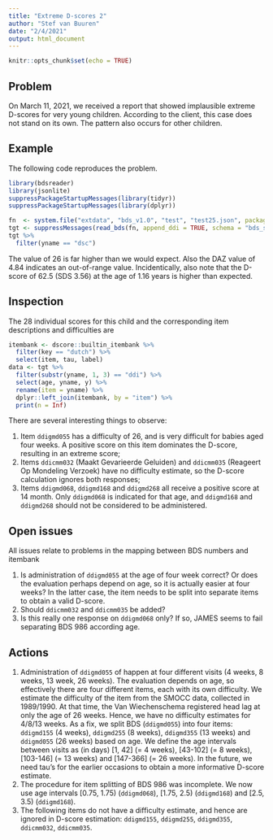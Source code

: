 ```yaml
---
title: "Extreme D-scores 2"
author: "Stef van Buuren"
date: "2/4/2021"
output: html_document
---
```


```r
knitr::opts_chunk$set(echo = TRUE)

```

## Problem

On March 11, 2021, we received a report that showed implausible extreme D-scores for very young children. According to the client, this case does not stand on its own. The pattern also occurs for other children.

## Example

The following code reproduces the problem.

```r
library(bdsreader)
library(jsonlite)
suppressPackageStartupMessages(library(tidyr))
suppressPackageStartupMessages(library(dplyr))

fn  <- system.file("extdata", "bds_v1.0", "test", "test25.json", package = "jamesdemodata")
tgt <- suppressMessages(read_bds(fn, append_ddi = TRUE, schema = "bds_schema_v1.0.json"))
tgt %>% 
  filter(yname == "dsc")
```

The value of 26 is far higher than we would expect. Also the DAZ value of 4.84 indicates an out-of-range value. Incidentically, also note that the D-score of 62.5 (SDS 3.56) at the age of 1.16 years is higher than expected.

## Inspection

The 28 individual scores for this child and the corresponding item descriptions and difficulties are

```r
itembank <- dscore::builtin_itembank %>% 
  filter(key == "dutch") %>% 
  select(item, tau, label)
data <- tgt %>% 
  filter(substr(yname, 1, 3) == "ddi") %>% 
  select(age, yname, y) %>% 
  rename(item = yname) %>% 
  dplyr::left_join(itembank, by = "item") %>% 
  print(n = Inf)  
```

There are several interesting things to observe:

1. Item `ddigmd055` has a difficulty of 26, and is very difficult for babies aged four weeks. A positive score on this item dominates the D-score, resulting in an extreme score; 
2. Items `ddicmm032` (Maakt Gevarieerde Geluiden) and `ddicmm035` (Reageert Op Mondeling Verzoek) have no difficulty estimate, so the D-score calculation ignores both responses;
3. Items `ddigmd068`, `ddigmd168` and `ddigmd268` all receive a positive score at 14 month. Only `ddigmd068` is indicated for that age, and `ddigmd168` and `ddigmd268` should not be considered to be administered.


## Open issues

All issues relate to problems in the mapping between BDS numbers and itembank 

1. Is administration of `ddigmd055` at the age of four week correct? Or does the evaluation perhaps depend on age, so it is actually easier at four weeks? In the latter case, the item needs to be split into separate items to obtain a valid D-score.
2. Should `ddicmm032` and `ddicmm035` be added?
3. Is this really one response on `ddigmd068` only? If so, JAMES seems to fail separating BDS 986 according age.


## Actions

1. Administration of `ddigmd055` of happen at four different visits (4 weeks, 8 weeks, 13 week, 26 weeks). The evaluation depends on age, so effectively there are four different items, each with its own difficulty. We estimate the difficulty of the item from the SMOCC data, collected in 1989/1990. At that time, the Van Wiechenschema registered head lag at only the age of 26 weeks. Hence, we have no difficulty estimates for 4/8/13 weeks. As a fix, we split BDS (`ddigmd055`) into four items: `ddigmd155` (4 weeks), `ddigmd255` (8 weeks), `ddigmd355` (13 weeks) and `ddigmd055` (26 weeks) based on age. We define the age intervals between visits as (in days) [1, 42] (= 4 weeks), [43-102] (= 8 weeks), [103-146] (= 13 weeks) and [147-366] (= 26 weeks). In the future, we need tau's for the earlier occasions to obtain a more informative D-score estimate.
2. The procedure for item splitting of BDS 986 was incomplete. We now use age intervals [0.75, 1.75) (`ddigmd068`), [1.75, 2.5) (`ddigmd168`) and [2.5, 3.5) (`ddigmd168`).
3. The following items do not have a difficulty estimate, and hence are ignored in D-score estimation: `ddigmd155`, `ddigmd255`, `ddigmd355`,  `ddicmm032`, `ddicmm035`.

